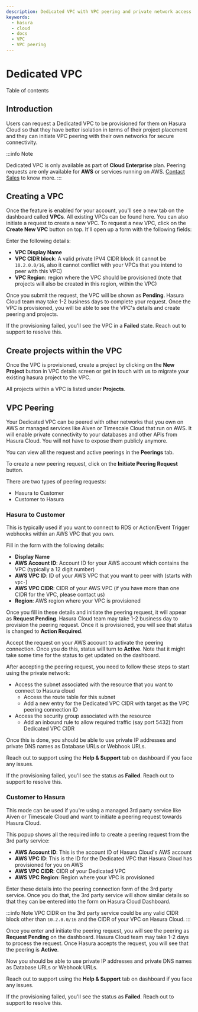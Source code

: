 ```yaml
---
description: Dedicated VPC with VPC peering and private network access
keywords:
  - hasura
  - cloud
  - docs
  - VPC
  - VPC peering
---
```



# Dedicated VPC

<CustomTOCListHead>Table of contents</CustomTOCListHead>
<TOCInline toc={toc} />

## Introduction

Users can request a Dedicated VPC to be provisioned for them on Hasura
Cloud so that they have better isolation in terms of their project
placement and they can initiate VPC peering with their own networks for
secure connectivity.

:::info Note

Dedicated VPC is only available as part of **Cloud Enterprise** plan.
Peering requests are only available for **AWS** or services running on
AWS. [Contact Sales](https://hasura.io/contact-us/) to know more.
:::

## Creating a VPC

Once the feature is enabled for your account, you'll see a new tab on the dashboard called **VPCs**.
All existing VPCs can be found here. You can also initiate a request to create a new VPC.
To request a new VPC, click on the **Create New VPC** button on top. It'll open up a form with the following fields:

<Thumbnail
  src="/img/graphql/cloud/dedicated-vpc/view-vpc-list.png"
  alt="VPC list"
  width="1146px"
/>

Enter the following details:

-   **VPC Display Name**
-   **VPC CIDR block**: A valid private IPV4 CIDR block (it cannot be
    `10.2.0.0/16`, also it cannot conflict with your VPCs that you
    intend to peer with this VPC)
-   **VPC Region**: region where the VPC should be provisioned (note
    that projects will also be created in this region, within the VPC)

Once you submit the request, the VPC will be shown as **Pending**.
Hasura Cloud team may take 1-2 business days to complete your request.
Once the VPC is provisioned, you will be able to see the VPC's details
and create peering and projects.

If the provisioning failed, you'll see the VPC in a **Failed** state.
Reach out to support to resolve this.

## Create projects within the VPC

Once the VPC is provisioned, create a project by clicking on the **New
Project** button in VPC details screen or get in touch with us to
migrate your existing hasura project to the VPC.

<Thumbnail
  src="/img/graphql/cloud/dedicated-vpc/create-vpc-projects.png"
  alt="Create VPC Project"
  width="600px"
/>

All projects within a VPC is listed under **Projects**.

<Thumbnail
  src="/img/graphql/cloud/dedicated-vpc/vpc-projects-list.png"
  alt="VPC Projects List"
  width="900px"
/>

## VPC Peering

Your Dedicated VPC can be peered with other networks that you own on AWS
or managed services like Aiven or Timescale Cloud that run on AWS. It
will enable private connectivity to your databases and other APIs from
Hasura Cloud. You will not have to expose them publicly anymore.

You can view all the request and active peerings in the **Peerings**
tab.

To create a new peering request, click on the **Initiate Peering
Request** button.

<Thumbnail
  src="/img/graphql/cloud/dedicated-vpc/create-peering-request.png"
  alt="Create Peering Request"
  width="900px"
/>

There are two types of peering requests:

-   Hasura to Customer
-   Customer to Hasura

### Hasura to Customer

This is typically used if you want to connect to RDS or Action/Event
Trigger webhooks within an AWS VPC that you own.

<Thumbnail
  src="/img/graphql/cloud/dedicated-vpc/hasura-to-customer-peering.png"
  alt="Hasura to Customer"
  width="600px"
/>

Fill in the form with the following details:

-   **Display Name**
-   **AWS Account ID**: Account ID for your AWS account which contains
    the VPC (typically a 12 digit number)
-   **AWS VPC ID**: ID of your AWS VPC that you want to peer with
    (starts with `vpc-`)
-   **AWS VPC CIDR**: CIDR of your AWS VPC (if you have more than one
    CIDR for the VPC, please contact us)
-   **Region**: AWS region where your VPC is provisioned

Once you fill in these details and initiate the peering request, it will
appear as **Request Pending**. Hasura Cloud team may take 1-2 business
day to provision the peering request. Once it is provisioned, you will
see that status is changed to **Action Required**.

Accept the request on your AWS account to activate the peering
connection. Once you do this, status will turn to **Active**. Note that
it might take some time for the status to get updated on the dashboard.

After accepting the peering request, you need to follow these steps to
start using the private network:

-   Access the subnet associated with the resource that you want to
    connect to Hasura cloud
    -   Access the route table for this subnet
    -   Add a new entry for the Dedicated VPC CIDR with target as the
        VPC peering connection ID
-   Access the security group associated with the resource
    -   Add an inbound rule to allow required traffic (say port 5432)
        from Dedicated VPC CIDR

Once this is done, you should be able to use private IP addresses and
private DNS names as Database URLs or Webhook URLs.

Reach out to support using the **Help & Support** tab on dashboard if
you face any issues.

If the provisioning failed, you'll see the status as **Failed**. Reach
out to support to resolve this.

### Customer to Hasura

This mode can be used if you're using a managed 3rd party service like
Aiven or Timescale Cloud and want to initiate a peering request towards
Hasura Cloud.

<Thumbnail
  src="/img/graphql/cloud/dedicated-vpc/customer-to-hasura-peering.png"
  alt="Customer to Hasura"
  width="600px"
/>

This popup shows all the required info to create a peering request from
the 3rd party service:

-   **AWS Account ID**: This is the account ID of Hasura Cloud's AWS
    account
-   **AWS VPC ID**: This is the ID for the Dedicated VPC that Hasura
    Cloud has provisioned for you on AWS
-   **AWS VPC CIDR**: CIDR of your Dedicated VPC
-   **AWS VPC Region**: Region where your VPC is provisioned

Enter these details into the peering connection form of the 3rd party
service. Once you do that, the 3rd party service will show similar
details so that they can be entered into the form on Hasura Cloud
Dashboard.

:::info Note
VPC CIDR on the 3rd party service could be any valid CIDR block other
than `10.2.0.0/16` and the CIDR of your VPC on Hasura Cloud.
:::

Once you enter and initiate the peering request, you will see the
peering as **Request Pending** on the dashboard. Hasura Cloud team may
take 1-2 days to process the request. Once Hasura accepts the request,
you will see that the peering is **Active**.

Now you should be able to use private IP addresses and private DNS names
as Database URLs or Webhook URLs.

Reach out to support using the **Help & Support** tab on dashboard if
you face any issues.

If the provisioning failed, you'll see the status as **Failed**. Reach
out to support to resolve this.
